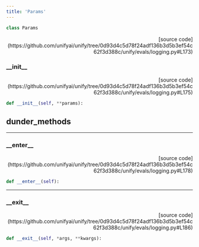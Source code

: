 ```yaml
---
title: 'Params'
---
```


```python
class Params
```

<p align="right">[source code](https://github.com/unifyai/unify/tree/0d93d4c5d78f24adf136b3d5b3ef54c62f3d388c/unify/evals/logging.py#L173)</p>



### \_\_init\_\_

<p align="right">[source code](https://github.com/unifyai/unify/tree/0d93d4c5d78f24adf136b3d5b3ef54c62f3d388c/unify/evals/logging.py#L175)</p>

```python
def __init__(self, **params):
```



## dunder_methods

---

### \_\_enter\_\_

<p align="right">[source code](https://github.com/unifyai/unify/tree/0d93d4c5d78f24adf136b3d5b3ef54c62f3d388c/unify/evals/logging.py#L178)</p>

```python
def __enter__(self):
```



---

### \_\_exit\_\_

<p align="right">[source code](https://github.com/unifyai/unify/tree/0d93d4c5d78f24adf136b3d5b3ef54c62f3d388c/unify/evals/logging.py#L186)</p>

```python
def __exit__(self, *args, **kwargs):
```


